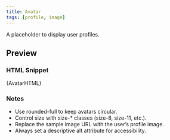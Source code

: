```yaml
---
title: Avatar
tags: [profile, image]
---
```





A placeholder to display user profiles.

## Preview
<div class="component-preview-background">
  <div dangerouslySetInnerHTML={{ __html: AvatarHTML }} />
</div>

### HTML Snippet
<CodeBlock language="html">{AvatarHTML}</CodeBlock>

### Notes
- Use rounded-full to keep avatars circular.
- Control size with size-* classes (size-8, size-11, etc.).
- Replace the sample image URL with the user’s profile image.
- Always set a descriptive alt attribute for accessibility.
